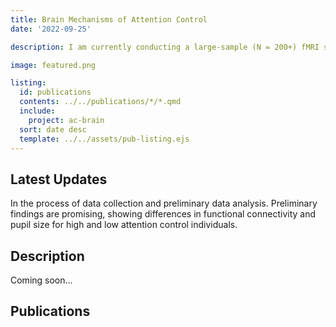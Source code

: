 ```yaml
---
title: Brain Mechanisms of Attention Control
date: '2022-09-25'

description: I am currently conducting a large-sample (N = 200+) fMRI study to investigate the brain mechanisms underlying differences in the ability to control attention.

image: featured.png

listing: 
  id: publications
  contents: ../../publications/*/*.qmd
  include:
    project: ac-brain
  sort: date desc
  template: ../../assets/pub-listing.ejs
---
```


## Latest Updates

In the process of data collection and preliminary data analysis. Preliminary findings are promising, showing differences in functional connectivity and pupil size for high and low attention control individuals.

## Description

Coming soon...

## Publications

::: {#publications}
:::
